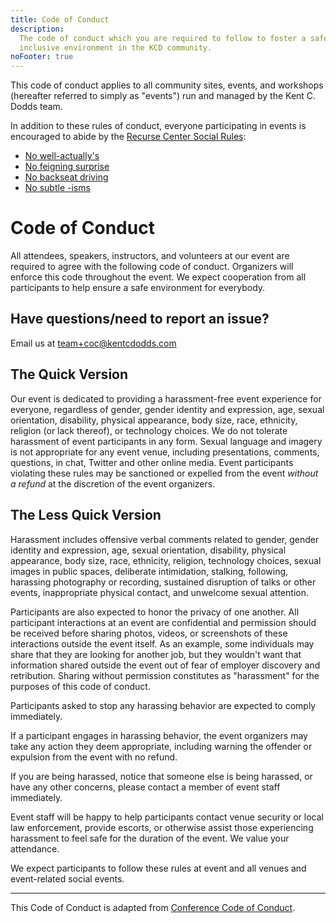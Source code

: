 ```yaml
---
title: Code of Conduct
description:
  The code of conduct which you are required to follow to foster a safe and
  inclusive environment in the KCD community.
noFooter: true
---
```


This code of conduct applies to all community sites, events, and workshops
(hereafter referred to simply as "events") run and managed by the Kent C. Dodds
team.

In addition to these rules of conduct, everyone participating in events is
encouraged to abide by the
[Recurse Center Social Rules](https://www.recurse.com/social-rules):

- [No well-actually's](https://www.recurse.com/social-rules#no-well-actuallys)
- [No feigning surprise](https://www.recurse.com/social-rules#no-feigning-surprise)
- [No backseat driving](https://www.recurse.com/social-rules#no-backseat-driving)
- [No subtle -isms](https://www.recurse.com/social-rules#no-subtle-isms)

# Code of Conduct

All attendees, speakers, instructors, and volunteers at our event are required
to agree with the following code of conduct. Organizers will enforce this code
throughout the event. We expect cooperation from all participants to help ensure
a safe environment for everybody.

## Have questions/need to report an issue?

Email us at
[team+coc@kentcdodds.com](mailto:team+coc@kentcdodds.com?subject=Regarding%20the%20Code%20of%20Conduct)

## The Quick Version

Our event is dedicated to providing a harassment-free event experience for
everyone, regardless of gender, gender identity and expression, age, sexual
orientation, disability, physical appearance, body size, race, ethnicity,
religion (or lack thereof), or technology choices. We do not tolerate harassment
of event participants in any form. Sexual language and imagery is not
appropriate for any event venue, including presentations, comments, questions,
in chat, Twitter and other online media. Event participants violating these
rules may be sanctioned or expelled from the event _without a refund_ at the
discretion of the event organizers.

## The Less Quick Version

Harassment includes offensive verbal comments related to gender, gender identity
and expression, age, sexual orientation, disability, physical appearance, body
size, race, ethnicity, religion, technology choices, sexual images in public
spaces, deliberate intimidation, stalking, following, harassing photography or
recording, sustained disruption of talks or other events, inappropriate physical
contact, and unwelcome sexual attention.

Participants are also expected to honor the privacy of one another. All
participant interactions at an event are confidential and permission should be
received before sharing photos, videos, or screenshots of these interactions
outside the event itself. As an example, some individuals may share that they
are looking for another job, but they wouldn't want that information shared
outside the event out of fear of employer discovery and retribution. Sharing
without permission constitutes as "harassment" for the purposes of this code of
conduct.

Participants asked to stop any harassing behavior are expected to comply
immediately.

If a participant engages in harassing behavior, the event organizers may take
any action they deem appropriate, including warning the offender or expulsion
from the event with no refund.

If you are being harassed, notice that someone else is being harassed, or have
any other concerns, please contact a member of event staff immediately.

Event staff will be happy to help participants contact venue security or local
law enforcement, provide escorts, or otherwise assist those experiencing
harassment to feel safe for the duration of the event. We value your attendance.

We expect participants to follow these rules at event and all venues and
event-related social events.

---

This Code of Conduct is adapted from
[Conference Code of Conduct](https://confcodeofconduct.com).
